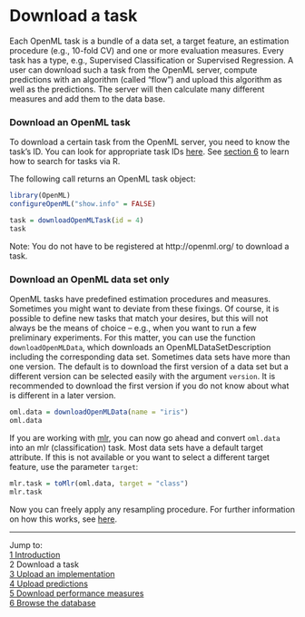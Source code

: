Download a task
===============

Each OpenML task is a bundle of a data set, a target feature, an estimation procedure (e.g., 10-fold CV) and one or more evaluation measures. Every task has a type, e.g., Supervised Classification or Supervised Regression. A user can download such a task from the OpenML server, compute predictions with an algorithm (called "flow") and upload this algorithm as well as the predictions. The server will then calculate many different measures and add them to the data base.

### Download an OpenML task
To download a certain task from the OpenML server, you need to know the task's ID. You can look for appropriate task IDs [here](http://openml.org/search?q=&type=task). See [section 6](6-Browse-the-database.md) to learn how to search for tasks via R.

The following call returns an OpenML task object: 
```r
library(OpenML)
configureOpenML("show.info" = FALSE)
```
```r
task = downloadOpenMLTask(id = 4)
task
```

Note: You do not have to be registered at http://openml.org/ to download a task. 

### Download an OpenML data set only
OpenML tasks have predefined estimation procedures and measures. Sometimes you might want to deviate from these fixings. Of course, it is possible to define new tasks that match your desires, but this will not always be the means of choice -- e.g., when you want to run a few preliminary experiments. For this matter, you can use the function `downloadOpenMLData`, which downloads an OpenMLDataSetDescription including the corresponding data set. Sometimes data sets have more than one version. The default is to download the first version of a data set but a different version can be selected easily with the argument `version`. It is recommended to download the first version if you do not know about what is different in a later version. 

```r
oml.data = downloadOpenMLData(name = "iris")
oml.data
```

If you are working with [mlr](https://github.com/berndbischl/mlr), you can now go ahead and convert `oml.data` into an mlr (classification) task. Most data sets have a default target attribute. If this is not available or you want to select a different target feature, use the parameter `target`:

```r
mlr.task = toMlr(oml.data, target = "class")
mlr.task
```

Now you can freely apply any resampling procedure. For further information on how this works, see [here](http://berndbischl.github.io/mlr/man/makeResampleDesc.html).

----------------------------------------------------------------------------------------------------------------------
Jump to:    
[1 Introduction](1-Introduction.md)    
2 Download a task  
[3 Upload an implementation](3-Upload-an-implementation.md)  
[4 Upload predictions](4-Upload-predictions.md)  
[5 Download performance measures](5-Download-performance-measures.md)  
[6 Browse the database](6-Browse-the-database.md)
